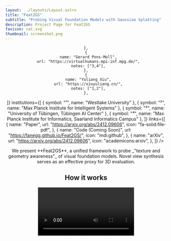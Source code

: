 ```yaml
---
layout: ../layouts/Layout.astro
title: "Feat2GS"
subtitle: "Probing Visual Foundation Models with Gaussian Splatting"
description: Project Page for Feat2GS
favicon: cat.svg
thumbnail: screenshot.png
---
```

<meta name="viewport" content="width=device-width, initial-scale=1.0" />







<Header
  title={frontmatter.title}
  subtitle={frontmatter.subtitle}
  authors={[
    {
      name: "Yue Chen",
      url: "https://fanegg.github.io/",
      notes: ["1"],
    },
    {
      name: "Xingyu Chen",
      url: "https://rover-xingyu.github.io/",
      notes: ["1"],
    },
    {
      name: "Anpei Chen",
      url: "https://apchenstu.github.io/",
      notes: ["1,3"],

    },
    {
      name: "Gerard Pons-Moll",
      url: "https://virtualhumans.mpi-inf.mpg.de/",
      notes: ["3,4"],
    },
    {
      name: "Yuliang Xiu",
      url: "https://xiuyuliang.cn/",
      notes: ["1,2"],
    },
  ]}
  institutions={[
    { symbol: "¹", name: "Westlake University" },
    { symbol: "²", name: "Max Planck Institute for Intelligent Systems" },
    { symbol: "³", name: "University of Tübingen, Tübingen AI Center" },
    { symbol: "⁴", name: "Max Planck Institute for Informatics, Saarland Informatics Campus" },
  ]} 
  links={[
    {
      name: "Paper",
      url: "https://arxiv.org/abs/2412.09606",
      icon: "fa-solid:file-pdf",
    },
    {
      name: "Code (Coming Soon)",
      url: "https://fanegg.github.io/Feat2GS/",
      icon: "mdi:github",
    },
    {
      name: "arXiv",
      url: "https://arxiv.org/abs/2412.09606",
      icon: "academicons:arxiv",
    },
  ]}
  />

<Image source={motivation} altText="Motivation" className="w-full max-w-[800px] mx-auto px-4 sm:px-0 overflow-x-hidden" />

<div className="text-center max-w-3xl mx-auto">
  We present **Feat2GS**, a unified framework to probe _"texture and geometry awareness"_ of visual foundation models. Novel view synthesis serves as an effective proxy for 3D evaluation.
</div>

 ## How it works   

  <Video source={pipe} controls={false} />
  Casually captured photos are input into visual foundation models (VFMs) to extract features and into a stereo reconstructor to obtain relative poses. Pixel-wise features are transformed into 3D Gaussians (3DGS) using a lightweight readout layer trained with photometric loss. 3DGS parameters, grouped into **G**eometry and **T**exture, enable separate analysis of geometry/texture awareness in VFMs, evaluated by novel view synthesis (NVS) quality on diverse, unposed open-world images. We conduct extensive experiments to probe the 3D awareness of several VFMs, and investigate the ingredients that lead to a 3D aware VFM. Building on these findings, we develop several variants that achieve SOTA across diverse datasets. This makes Feat2GS useful for probing VFMs, and as a simple-yet-effective baseline for NVS.

## Video
  <YouTubeVideo videoId="4fT5lzcAJqo" />

## <a href="#chart" id="chart" className="no-underline hover:no-underline text-inherit outline-none cursor-default">Average for Novel View Synthesis across six datasets</a>
<RadarChart className="my-8" />

## <a href="#dtu" id="dtu" className="no-underline hover:no-underline text-inherit outline-none cursor-default">Novel View Synthesis _aligns well with_ Pointcloud Error Map</a>
<CompareVideos videos={Metric3dData} className="w-full sm:w-2/3 mx-auto" />

## Geometry Probing
<CompareVideos videos={GeometryData} />

## Texture Probing
<CompareVideos videos={TextureData} defaultLabels={TextureConfig.defaultLabels} />

## All=Geometry+Texture Probing
<CompareVideos videos={AllData} className="w-full sm:w-2/3 mx-auto" />

## Application
<MergeVideo videos={ApplicationData} />

## Acknowledgement
<Acknowledgement>
  This work is funded by the Deutsche Forschungsgemeinschaft (DFG, German Research Foundation) - 409792180 (EmmyNoether Programme, project: Real Virtual Humans), and German Federal Ministry of Education and Research (BMBF): Tübingen AI Center, FKZ: 01IS18039A. We thank _**Yuxuan Xue**_, _**Vladimir Guzov**_, _**Garvita Tiwari**_ for their valuable feedback, and the members of _**Endless AI Lab**_ and _**Real Virtual Humans**_ for their help and discussions. _**Yuliang Xiu**_ has received funding from the European Union's Horizon 2020 research and innovation programme under the Marie Skłodowska-Curie grant agreement No.860768 (CLIPE project). _**Yue Chen**_ and _**Xingyu Chen**_ are supported by the Research Center for Industries of the Future (RCIF) at Westlake University, and the Westlake Education Foundation. _**Gerard Pons-Moll**_ is a Professor at the University of Tübingen endowed by the Carl Zeiss Foundation, at the Department of Computer Science and a member of the Machine Learning Cluster of Excellence, EXC number 2064/1 – Project number 390727645.
</Acknowledgement>

## BibTeX citation

```bibtex
@article{chen2024feat2gs,
  title = {Feat2GS: Probing Visual Foundation Models with Gaussian Splatting},
  author = {Chen, Yue and Chen, Xingyu and Chen, Anpei and Pons-Moll, Gerard and Xiu, Yuliang},
  journal={arXiv preprint arXiv:2412.09606},
  year = {2024},
}
```